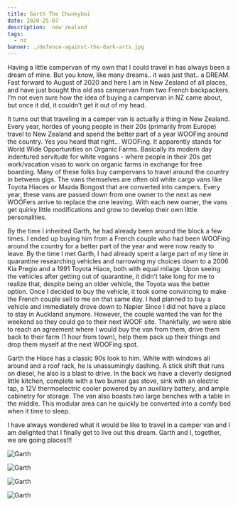 ```yaml
---
title: Garth The Chunkyboi
date: 2020-25-07
description:  new zealand
tags:
  - nz 
banner: ./defence-against-the-dark-arts.jpg
---
```


Having a little campervan of my own that I could travel in has always been a dream of mine. But you know, like many dreams.. it was just that.. a DREAM.  Fast forward to August of 2020 and here I am in New Zealand of all places, and have just bought this old ass campervan from two French backpackers. I’m not even sure how the idea of buying a campervan in NZ came about, but once it did, it couldn’t get it out of my head.

It turns out that traveling in a camper van is actually a thing in New Zealand. Every year, hordes of young people in their 20s (primarily from Europe) travel to New Zealand and spend the better part of a year WOOFing around the country. Yes you heard that right… WOOFing. It apparently stands for World Wide Opportunities on Organic Farms. Basically its modern day indentured servitude for white vegans -  where people in their 20s get work/vacation visas to work on organic farms in exchange for free boarding. Many of these folks buy campervans to travel around the country in between gigs. The vans themselves are often old white cargo vans like Toyota Hiaces or Mazda Bongost that are converted into campers. Every year, these vans are passed down from one owner to the next as new WOOFers arrive to replace the one leaving. With each new owner, the vans get quirky little modifications and grow to develop their own little personalities. 

By the time I inherited Garth, he had already been around the block a few times. I ended up buying him from a French couple who had been WOOFing around the country for a better part of the year and were now ready to leave. By the time I met Garth, I had already spent a large part of my time in quarantine researching vehicles and narrowing my choices down to a 2006 Kia Pregio and a 1991 Toyota Hiace, both with equal milage. Upon seeing the vehicles after getting out of quarantine, it didn’t take long for me to realize that, despite being an older vehicle, the Toyota was the better option. Once I decided to buy the vehicle, it took some convincing to make the French couple sell to me on that same day. I had planned to buy a vehicle and immediately drove down to Napier Since I did not have a place to stay in Auckland anymore. However, the couple wanted the van for the weekend so they could go to their next WOOF site. Thankfully, we were able to reach an agreement where I would buy the van from them, drive them back to their farm (1 hour from town), help them pack up their things and drop them myself at the next WOOFing spot.

Garth the Hiace has a classic 90s look to him. White with windows all around and a roof rack, he is unassumingly dashing. A stick shift that runs on diesel, he also is a blast to drive. In the back we have a cleverly designed little kitchen, complete with a two burner gas stove, sink with an electric tap, a 12V thermoelectric cooler powered by an auxiliary battery, and ample cabinetry for storage. The van also boasts two large benches with a table in the middle. This modular area can he quickly be converted into a comfy bed when it time to sleep. 

I have always wondered what it would be like to travel in a camper van and I am delighted that I finally get to live out this dream. Garth and I, together, we are going places!!!

![Garth](./garth1.jpeg)

![Garth](./garth2.jpeg)

![Garth](./garth3.jpeg)

![Garth](./garth4.jpeg)